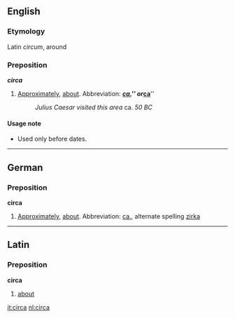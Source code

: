 ==English==
===Etymology===
Latin ''circum'', around

===Preposition===
'''''circa'''''<!--italic bold, because this is not a naturalised word-->

#[[Approximately]], [[about]].  Abbreviation: '''''[[ca.]]''''' or '''''[[ca.|ca]]'''''
#:''Julius Caesar visited this area'' ca. ''50 BC''

====Usage note====
*Used only before dates.

----
==German==
===Preposition===
'''circa''' 

#[[Approximately]], [[about]]. Abbreviation: [[ca.]], alternate spelling [[zirka]]

----
==Latin==
===Preposition===
'''circa'''

#[[about]]

[[it:circa]]
[[nl:circa]]